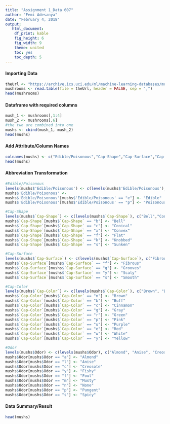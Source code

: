 ---
title: "Assignment 1_Data 607"
author: "Femi Adesanya"
date: "February 4, 2018"
output: 
   html_document: 
    df_print: kable
    fig_height: 6
    fig_width: 9
    theme: united
    toc: yes
    toc_depth: 5
---

#### Importing Data
```{r setup, include=FALSE}
theUrl <- "https://archive.ics.uci.edu/ml/machine-learning-databases/mushroom/agaricus-lepiota.data"
mushrooms <- read.table(file = theUrl, header = FALSE, sep = ",")
head(mushrooms)
```


#### Dataframe with  required columns
```{r}
mush_1 <- mushrooms[,1:4]
mush_2 <- mushrooms[,6]
#the two are combined into one 
mushs <- cbind(mush_1, mush_2)
head(mushs)
```


#### Add Attribute/Column Names
```{r}
colnames(mushs) <- c("Edible/Poisonous","Cap-Shape","Cap-Surface","Cap-Color","Odor")
head(mushs)
```


#### Abbreviation Transformation
```{r}
#Edible/Poisonous
levels(mushs$'Edible/Poisonous') <- c(levels(mushs$'Edible/Poisonous'), c("Edible","Poisonous"))
mushs$'Edible/Poisonous' <-
mushs$'Edible/Poisonous'[mushs$'Edible/Poisonous' == "e"] <- "Edible"
mushs$'Edible/Poisonous'[mushs$'Edible/Poisonous' == "p"] <- "Poisonous"

#Cap-Shape
levels(mushs$`Cap-Shape`) <- c(levels(mushs$`Cap-Shape`), c("Bell","Conical","Convex","Flat","Knobbed","Sunken"))
mushs$`Cap-Shape`[mushs$`Cap-Shape` == "b"] <- "Bell"
mushs$`Cap-Shape`[mushs$`Cap-Shape` == "c"] <- "Conical"
mushs$`Cap-Shape`[mushs$`Cap-Shape` == "x"] <- "Convex"
mushs$`Cap-Shape`[mushs$`Cap-Shape` == "f"] <- "Flat"
mushs$`Cap-Shape`[mushs$`Cap-Shape` == "k"] <- "Knobbed"
mushs$`Cap-Shape`[mushs$`Cap-Shape` == "s"] <- "Sunken"

#Cap-Surface
levels(mushs$`Cap-Surface`) <- c(levels(mushs$`Cap-Surface`), c("Fibrous", "Grooves", "Scaly", "Smooth"))
mushs$`Cap-Surface`[mushs$`Cap-Surface` == "f"] <- "Fibrous"
mushs$`Cap-Surface`[mushs$`Cap-Surface` == "g"] <- "Grooves"
mushs$`Cap-Surface`[mushs$`Cap-Surface` == "y"] <- "Scaly"
mushs$`Cap-Surface`[mushs$`Cap-Surface` == "s"] <- "Smooth"

#Cap-Color
levels(mushs$`Cap-Color`) <- c(levels(mushs$`Cap-Color`), c("Brown", "Buff", "Cinnamon", "Gray", "Green", "Pink", "Purple", "Red", "White", "Yellow"))
mushs$`Cap-Color`[mushs$`Cap-Color` == "n"] <- "Brown"
mushs$`Cap-Color`[mushs$`Cap-Color` == "b"] <- "Buff"
mushs$`Cap-Color`[mushs$`Cap-Color` == "c"] <- "Cinnamon"
mushs$`Cap-Color`[mushs$`Cap-Color` == "g"] <- "Gray"
mushs$`Cap-Color`[mushs$`Cap-Color` == "r"] <- "Green"
mushs$`Cap-Color`[mushs$`Cap-Color` == "p"] <- "Pink"
mushs$`Cap-Color`[mushs$`Cap-Color` == "u"] <- "Purple"
mushs$`Cap-Color`[mushs$`Cap-Color` == "e"] <- "Red"
mushs$`Cap-Color`[mushs$`Cap-Color` == "w"] <- "White"
mushs$`Cap-Color`[mushs$`Cap-Color` == "y"] <- "Yellow"

#Odor
levels(mushs$Odor) <- c(levels(mushs$Odor), c("Almond", "Anise", "Creosote", "Fishy", "Foul", "Musty", "None", "Pungent", "Spicy"))
mushs$Odor[mushs$Odor == "a"] <- "Almond"
mushs$Odor[mushs$Odor == "l"] <- "Anise"
mushs$Odor[mushs$Odor == "c"] <- "Creosote"
mushs$Odor[mushs$Odor == "y"] <- "Fishy"
mushs$Odor[mushs$Odor == "f"] <- "Foul"
mushs$Odor[mushs$Odor == "m"] <- "Musty"
mushs$Odor[mushs$Odor == "n"] <- "None"
mushs$Odor[mushs$Odor == "p"] <- "Pungent"
mushs$Odor[mushs$Odor == "s"] <- "Spicy"

```

#### Data Summary/Result
```{r}
head(mushs)
```


